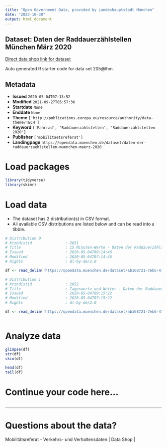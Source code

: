 ```yaml
---
title: "Open Government Data, provided by Landeshauptstadt München"
date: "2023-10-30"
output: html_document
---
```


## Dataset: Daten der Raddauerzählstellen München März 2020

[Direct data shop link for dataset](https://opendata.muenchen.de/dataset/daten-der-raddauerzaehlstellen-muenchen-maerz-2020)

Auto generated R starter code for data set 205@lhm.

## Metadata

- **Issued** `2020-05-04T07:13:52`
- **Modified** `2021-09-27T05:57:36`
- **Startdate** `None`
- **Enddate** `None`
- **Theme** `['http://publications.europa.eu/resource/authority/data-theme/TECH']`
- **Keyword** `['Fahrrad', 'Raddauerzählstellen', 'Raddauerzählstellen 2020']`
- **Publisher** `['mobilitaetsreferat']`
- **Landingpage** `https://opendata.muenchen.de/dataset/daten-der-raddauerzaehlstellen-muenchen-maerz-2020`


# Load packages

```r

library(tidyverse)
library(skimr)

```

# Load data

-   The dataset has 2 distribution(s) in CSV format.
-   All available CSV distributions are listed below and can be read into a tibble.

```r

# Distribution 0
# Ktzhdistid               : 2051
# Title                    : 15 Minuten-Werte - Daten der Raddauerzählstellen München März 2020
# Issued                   : 2020-05-04T09:14:46
# Modified                 : 2020-05-04T07:14:46
# Rights                   : dl-by-de/2.0

df <- read_delim('https://opendata.muenchen.de/dataset/ab168721-7eb6-4715-a12b-46800a2879c2/resource/aece96df-4fad-49fc-bd21-2d64f8ea50e9/download/rad20200315min.csv')

# Distribution 1
# Ktzhdistid               : 2052
# Title                    : Tageswerte und Wetter - Daten der Raddauerzählstellen München März 2020
# Issued                   : 2020-05-04T09:15:22
# Modified                 : 2020-05-04T07:15:22
# Rights                   : dl-by-de/2.0

df <- read_delim('https://opendata.muenchen.de/dataset/ab168721-7eb6-4715-a12b-46800a2879c2/resource/20e83eaf-00ac-46d1-a7bb-84c936393c74/download/rad202003tage.csv')



```

# Analyze data

```r

glimpse(df)
str(df)
skim(df)

head(df)
tail(df)

```

# Continue your code here...

```r

```

------------------------------------------------------------------------

# Questions about the data?

Mobilitätsreferat - Verkehrs- und Verhaltensdaten | Data Shop | 
